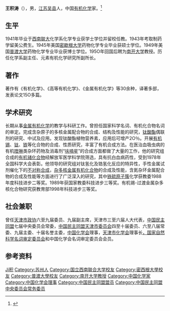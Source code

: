 {{expand|time=2013-04-14T07:27:41+00:00}}
{{Infobox_Person
| name = 王积涛
| image= 
| box_width= 
| occupation=化学家、政治人物 
| period =20世紀
| Sex = 男
| birth_date= 1918年1月20日
| birth_place= 江苏苏州 
| death_date= 2006年1月24日
| death_place= 
| nationality ={{PRC}}
| residence =
| party ={{CPC}}
| religion =
| spouse = 
| relatives = 
| education= [[西南联大|西南联大]]化学系学士<br>[[密歇根大学|密歇根大学]]药物化学硕士<br>[[普渡大学|普渡大学]]药物化学博士
| past = [[南开大学|南开大学]]教授<br>化学系副主任<br>化学研究所副所长<br>天津市政协六至九届委员、副主席<br>天津市三至六届人大代表<br>中国民主同盟七届中央委员会常委<br>全国化学会理事，天津市化学会理事长<br>自然科学名词审定委员会员<br>中国化学会名词审定委员会会员
| work =《有机化学》、《高等有机化学》<br>《金属有机化学》等
| award =
}}
'''王积涛'''（{{bd|1918年|1月20日|2006年|1月24日}}），男，[[江苏|江苏]][[吴县|吴县]]人，中国[[有机化学|有机化学]]家。<ref>{{Cite web|title=回忆父亲王积涛|url=http://www.tsinghua.org.cn/publish/alumni/4000351/12998553.html|accessdate=2019-09-13|work=清华大学}}</ref>

== 生平 ==
1941年毕业于[[西南联大|西南联大]]化学系化学专业获学士学位并留校任教。1943年考取制药学留美公费生。1945年美国[[密歇根大学|密歇根大学]]药物化学专业毕业获硕士学位。1949年美国[[普渡大学|普渡大学]]药物化学专业毕业获博士学位。195O年回国后聘为[[南开大学|南开大学]]教授。历任化学系副主任、元素有机化学研究所副所长。

== 著作 ==
著作有《有机化学》、《高等有机化学》、《金属有机化学》等30余种，译著多部，发表论文15O多篇。

== 学术研究 ==
长期从事[[金属有机化学|金属有机化学]]的教学与科研工作。曾担任国家科学名词、有机化合物名词的审定。完成含杂原子的多核金属配合物的合成、结构及性能的研究，[[钛酸酯|钛酸酯]]偶联剂的研究、中试及应用。发现钛酸酯植物营养素，应用后可增产2O％。开展[[有机锡化合物|有机锡]]、[[有机钛化合物|钛]]、[[有机铁化合物|铁]]等化合物的合成、性质研究，丰富了有机合成方法。在医治血吸虫病的有机[[喹啉|喹啉]]类杂环药物及消毒剂“[[呋喃星|呋喃星]]”的合成方面都做了大量的工作，他的研究组合成的[[有机锗化合物|有机锗化合物]]经解放军医学科学院筛选，具有抗白血病药性，受到1978年全国科学大会表彰。他领导的研究组对钛氢化及锆氢化反应的特异性，手性金属试剂催化下的[[不对称合成|不对称合成]]，[[杂多核金属有机化合物|杂多核金属有机化合物]]的合成及性能，含氮杂环金属配合物的合成及性能等方面进行了广泛深入的研究，其中[[铁硫原子簇|铁硫原子簇]]化学获教委1988年度科技进步二等奖。1989年获国家教委科技进步三等奖。有机锡-过渡金属杂多核化合物研究获教育部1998年科技进步三等奖。

== 社会兼职 ==
曾任[[天津市政协|天津市政协]]六至九届委员、九届副主席，天津市三至六届人大代表，[[中国民主同盟|中国民主同盟]]七届中央委员会常委，[[中国民主同盟天津市委员会|中国民主同盟天津市委员会]]四至十届委员、六至八届常委、九届主委、十届名誉主委，[[中国化学会|中国化学会]]理事，[[天津市化学会|天津市化学会]]理事长[[，国家自然科学名词审定委员会|，国家自然科学名词审定委员会]]和中国化学会名词审定委员会会员。

== 参考资料 ==
{{reflist}}

{{Navboxes 
| title  = 王积涛在[[中國化學會_(中華人民共和國)|中国化学会]]的职务
| list1  =
{{中国化学会第二十二届理事会}}
}}
{{Navboxes 
| title  = 王积涛在[[中国民主同盟|中国民主同盟]]的职务
| list1  =
{{中国民主同盟第七届中央委员会}}
}}

{{Authority control}}
{{DEFAULTSORT:Wang王}}
[[Category:王姓|Ji积]]
[[Category:苏州人|Category:苏州人]]
[[Category:国立西南联合大学校友|Category:国立西南联合大学校友]]
[[Category:密西根大學校友|Category:密西根大學校友]]
[[Category:普渡大學校友|Category:普渡大學校友]]
[[Category:南开大学教授|Category:南开大学教授]]
[[Category:中国化学家|Category:中国化学家]]
[[Category:中国化学会理事|Category:中国化学会理事]]
[[Category:中国民主同盟盟员|Category:中国民主同盟盟员]]
[[Category:中国民主同盟中央委员会常务委员|Category:中国民主同盟中央委员会常务委员]]